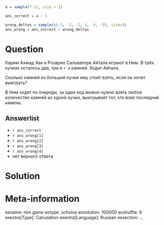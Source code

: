 ```r
a = sample(7:12, size = 1)

ans_correct = a - 1

wrong_deltas = sample(c(-3, -2, -1, 1, -4, -5), size=4)
ans_wrong = ans_correct + wrong_deltas
```

Question
========
Карим Ахмад Хан и Розарио Сальваторе Айтала играют в Ним. 
В трёх кучках осталось два, три и `r a` камней. Ходит Айтала. 

Сколько камней из большей кучки ему стоит взять, если он хочет выиграть?

В Ним ходят по очереди, за один ход можно нужно взять любое количество камней из одной кучки, выигрывает тот, кто взял последний камень. 




Answerlist
----------
*  `r ans_correct`
*  `r ans_wrong[1]`
*  `r ans_wrong[2]`
*  `r ans_wrong[3]`
*  `r ans_wrong[4]`
*  нет верного ответа


Solution
========


Meta-information
================
exname: nim game
extype: schoice
exsolution: 100000
exshuffle: 6
exextra[Type]: Calculation
exextra[Language]: Russian
exsection: ...
